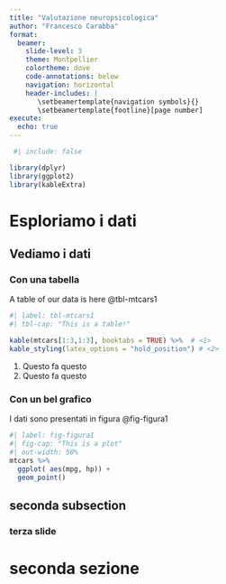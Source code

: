 ```yaml
---
title: "Valutazione neuropsicologica"
author: "Francesco Carabba"
format:
  beamer:
    slide-level: 3
    theme: Montpellier
    colortheme: dove
    code-annotations: below
    navigation: horizontal
    header-includes: |
       \setbeamertemplate{navigation symbols}{}
       \setbeamertemplate{footline}[page number]
execute: 
  echo: true
---
```


```r
 #| include: false

library(dplyr)
library(ggplot2)
library(kableExtra)
```


# Esploriamo i dati

## Vediamo i dati

### Con una tabella

A table of our data is here @tbl-mtcars1
 
```r
#| label: tbl-mtcars1
#| tbl-cap: "This is a table!"

kable(mtcars[1:3,1:3], booktabs = TRUE) %>%  # <1>
kable_styling(latex_options = "hold_position") # <2>
```
1. Questo fa questo
2. Questo fa questo 


### Con un bel grafico

I dati sono presentati in figura @fig-figura1

```r
#| label: fig-figura1
#| fig-cap: "This is a plot"
#| out-width: 50%
mtcars %>%                               
  ggplot( aes(mpg, hp)) +   
  geom_point() 
```


## seconda subsection

### terza slide

# seconda sezione